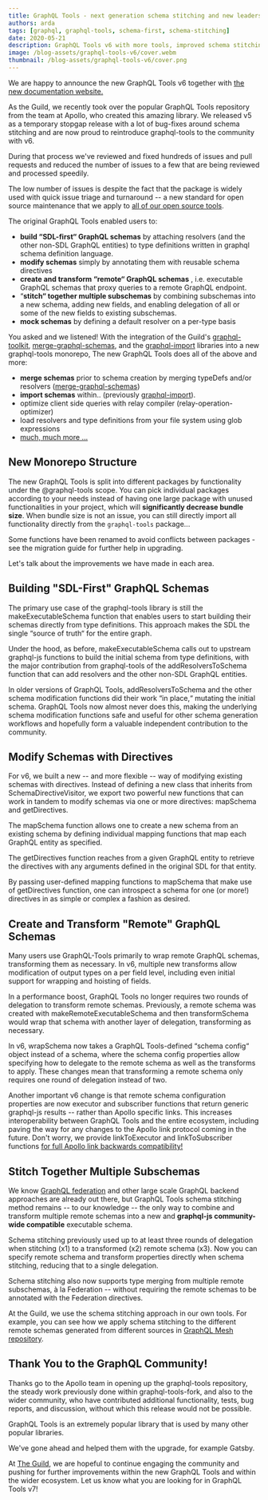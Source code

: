 ```yaml
---
title: GraphQL Tools - next generation schema stitching and new leadership
authors: arda
tags: [graphql, graphql-tools, schema-first, schema-stitching]
date: 2020-05-21
description: GraphQL Tools v6 with more tools, improved schema stitching and bug fixes.
image: /blog-assets/graphql-tools-v6/cover.webm
thumbnail: /blog-assets/graphql-tools-v6/cover.png
---
```


We are happy to announce the new GraphQL Tools v6 together with
[the new documentation website.](https://graphql-tools.com)

As the Guild, we recently took over the popular GraphQL Tools repository from the team at Apollo,
who created this amazing library. We released v5 as a temporary stopgap release with a lot of
bug-fixes around schema stitching and are now proud to reintroduce graphql-tools to the community
with v6.

During that process we've reviewed and fixed hundreds of issues and pull requests and reduced the
number of issues to a few that are being reviewed and processed speedily.

The low number of issues is despite the fact that the package is widely used with quick issue triage
and turnaround -- a new standard for open source maintenance that we apply to
[all of our open source tools](https://github.com/the-guild-org/Stack).

The original GraphQL Tools enabled users to:

- **build “SDL-first“ GraphQL schemas** by attaching resolvers (and the other non-SDL GraphQL
  entities) to type definitions written in graphql schema definition language.
- **modify schemas** simply by annotating them with reusable schema directives
- **create and transform “remote“ GraphQL schemas** , i.e. executable GraphQL schemas that proxy
  queries to a remote GraphQL endpoint.
- “**stitch“ together multiple subschemas** by combining subschemas into a new schema, adding new
  fields, and enabling delegation of all or some of the new fields to existing subschemas.
- **mock schemas** by defining a default resolver on a per-type basis

You asked and we listened! With the integration of the Guild's
[graphql-toolkit](https://github.com/ardatan/graphql-toolkit),
[merge-graphql-schemas](https://github.com/urigo/merge-graphql-schemas), and the
[graphql-import](https://github.com/ardatan/graphql-import) libraries into a new graphql-tools
monorepo, The new GraphQL Tools does all of the above and more:

- **merge schemas** prior to schema creation by merging typeDefs and/or resolvers
  ([merge-graphql-schemas](https://github.com/urigo/merge-graphql-schemas))
- **import schemas** within.. (previously
  [graphql-import](https://github.com/ardatan/graphql-import)).
- optimize client side queries with relay compiler (relay-operation-optimizer)
- load resolvers and type definitions from your file system using glob expressions
- [much, much more ...](https://graphql-tools.com/docs/introduction)

## New Monorepo Structure

The new GraphQL Tools is split into different packages by functionality under the @graphql-tools
scope. You can pick individual packages according to your needs instead of having one large package
with unused functionalities in your project, which will **significantly decrease bundle size**. When
bundle size is not an issue, you can still directly import all functionality directly from the
`graphql-tools` package...

Some functions have been renamed to avoid conflicts between packages - see the migration guide for
further help in upgrading.

<LinkPreview link="https://graphql-tools.com/docs/migration-from-tools-v5" />

Let's talk about the improvements we have made in each area.

## Building "SDL-First" GraphQL Schemas

The primary use case of the graphql-tools library is still the makeExecutableSchema function that
enables users to start building their schemas directly from type definitions. This approach makes
the SDL the single “source of truth“ for the entire graph.

Under the hood, as before, makeExecutableSchema calls out to upstream graphql-js functions to build
the initial schema from type definitions, with the major contribution from graphql-tools of the
addResolversToSchema function that can add resolvers and the other non-SDL GraphQL entities.

In older versions of GraphQL Tools, addResolversToSchema and the other schema modification functions
did their work “in place,“ mutating the initial schema. GraphQL Tools now almost never does this,
making the underlying schema modification functions safe and useful for other schema generation
workflows and hopefully form a valuable independent contribution to the community.

## Modify Schemas with Directives

For v6, we built a new -- and more flexible -- way of modifying existing schemas with directives.
Instead of defining a new class that inherits from SchemaDirectiveVisitor, we export two powerful
new functions that can work in tandem to modify schemas via one or more directives: mapSchema and
getDirectives.

The mapSchema function allows one to create a new schema from an existing schema by defining
individual mapping functions that map each GraphQL entity as specified.

The getDirectives function reaches from a given GraphQL entity to retrieve the directives with any
arguments defined in the original SDL for that entity.

By passing user-defined mapping functions to mapSchema that make use of getDirectives function, one
can introspect a schema for one (or more!) directives in as simple or complex a fashion as desired.

<LinkPreview link="https://graphql-tools.com/docs/schema-directives" />

## Create and Transform "Remote" GraphQL Schemas

Many users use GraphQL-Tools primarily to wrap remote GraphQL schemas, transforming them as
necessary. In v6, multiple new transforms allow modification of output types on a per field level,
including even initial support for wrapping and hoisting of fields.

In a performance boost, GraphQL Tools no longer requires two rounds of delegation to transform
remote schemas. Previously, a remote schema was created with makeRemoteExecutableSchema and then
transformSchema would wrap that schema with another layer of delegation, transforming as necessary.

In v6, wrapSchema now takes a GraphQL Tools-defined “schema config“ object instead of a schema,
where the schema config properties allow specifying how to delegate to the remote schema as well as
the transforms to apply. These changes mean that transforming a remote schema only requires one
round of delegation instead of two.

Another important v6 change is that remote schema configuration properties are now executor and
subscriber functions that return generic graphql-js results -- rather than Apollo specific links.
This increases interoperability between GraphQL Tools and the entire ecosystem, including paving the
way for any changes to the Apollo link protocol coming in the future. Don't worry, we provide
linkToExecutor and linkToSubscriber functions
[for full Apollo link backwards compatibility!](https://graphql-tools.com/docs/remote-schemas)

## Stitch Together Multiple Subschemas

We know [GraphQL federation](https://the-guild.dev/graphql/hive/federation) and other large scale
GraphQL backend approaches are already out there, but GraphQL Tools schema stitching method remains
-- to our knowledge -- the only way to combine and transform multiple remote schemas into a new and
**graphql-js community-wide compatible** executable schema.

Schema stitching previously used up to at least three rounds of delegation when stitching (x1) to a
transformed (x2) remote schema (x3). Now you can specify remote schema and transform properties
directly when schema stitching, reducing that to a single delegation.

Schema stitching also now supports type merging from multiple remote subschemas, à la Federation --
without requiring the remote schemas to be annotated with the Federation directives.

<LinkPreview link="https://graphql-tools.com/docs/schema-stitching" />

At the Guild, we use the schema stitching approach in our own tools. For example, you can see how we
apply schema stitching to the different remote schemas generated from different sources in
[GraphQL Mesh repository](https://graphql-mesh.com).

## Thank You to the GraphQL Community!

Thanks go to the Apollo team in opening up the graphql-tools repository, the steady work previously
done within graphql-tools-fork, and also to the wider community, who have contributed additional
functionality, tests, bug reports, and discussion, without which this release would not be possible.

GraphQL Tools is an extremely popular library that is used by many other popular libraries.

We've gone ahead and helped them with the upgrade, for example Gatsby.

<LinkPreview link="https://github.com/gatsbyjs/gatsby/pull/24158" />

At [The Guild](/), we are hopeful to continue engaging the community and pushing for further
improvements within the new GraphQL Tools and within the wider ecosystem. Let us know what you are
looking for in GraphQL Tools v7!
